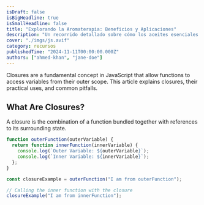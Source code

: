 ```yaml
---
isDraft: false
isBigHeadline: true
isSmallHeadline: false
title: "Explorando la Aromaterapia: Beneficios y Aplicaciones"
description: "Un recorrido detallado sobre cómo los aceites esenciales pueden transformar tu bienestar integral y potenciar la salud a través de terapias naturales."
cover: "./imgs/js.avif"
category: recursos
publishedTime: "2024-11-11T00:00:00.000Z"
authors: ["ahmed-khan", "jane-doe"]
---
```


Closures are a fundamental concept in JavaScript that allow functions to access variables from their outer scope. This article explains closures, their practical uses, and common pitfalls.

## What Are Closures?

A closure is the combination of a function bundled together with references to its surrounding state.

```js
function outerFunction(outerVariable) {
  return function innerFunction(innerVariable) {
    console.log(`Outer Variable: ${outerVariable}`);
    console.log(`Inner Variable: ${innerVariable}`);
  };
}

const closureExample = outerFunction("I am from outerFunction");

// Calling the inner function with the closure
closureExample("I am from innerFunction");
```
